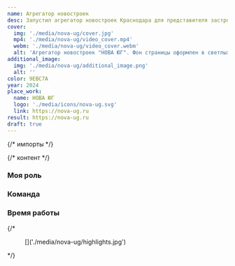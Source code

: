 ```yaml
---
name: Агрегатор новостроек
desc: Запустил агрегатор новостроек Краснодара для представителя застройщиков юга России
cover:
  img: './media/nova-ug/cover.jpg'
  mp4: './media/nova-ug/video_cover.mp4'
  webm: './media/nova-ug/video_cover.webm'
  alt: 'Агрегатор новостроек "НОВА ЮГ". Фон страницы оформлен в светлых тонах. Сверху — логотип с пиксельными домами и названием, рядом навигация по страницам и зелёного цвета. Ниже слева заголовок: "Представитель застройщиков юга России" и подзаголовок: "Поможет купить квартиру в новостройках Краснодара". Справа от него сетка, где в нижней части изображен пиксельный подъезд'
additional_image:
  img: './media/nova-ug/additional_image.png'
  alt: ''
color: 9EBC7A
year: 2024
place_work:
  name: НОВА ЮГ
  logo: './media/icons/nova-ug.svg'
  link: https://nova-ug.ru
result: https://nova-ug.ru
draft: true
---
```


{/* импорты */}

{/* контент */}
<ContentSection title="О проекте">

  ### Моя роль
  <InfoList>
    <InfoCard name="Дизайнер интерфейса" desc="быстрое исследование, интерактивный дизайн, визуальный дизайн" icon="image-icon"/>
    <InfoCard name="Фронтендер" icon="code-icon" desc="верстка, анимация, тестирование" />
  </InfoList>

  ### Команда
  <InfoList>
    <InfoCard name="Крылов Николай" image={Kolya} desc="бэкендер" />
  </InfoList>

  ### Время работы
  <InfoCard name="2 месяца" desc="запустили в октябре 2023" icon="clock-icon" />

</ContentSection>

{/* <ContentSection title="Хайлайты">
  <figure>
    []('./media/nova-ug/highlights.jpg')
    <figcaption></figcaption>
  </figure>
</ContentSection> */}
